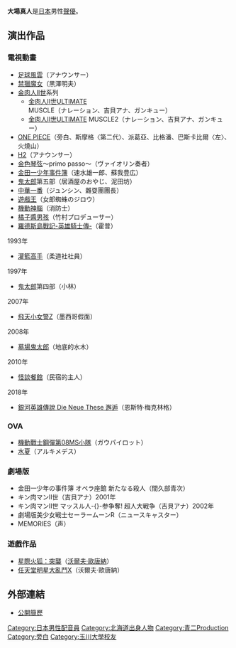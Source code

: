 {{noteTA|G1=Anime}}
{{配音員
|名字= 大場 真人
|圖像= 
|尺寸= 
|綽號= 
|出身地= {{JPN}} [[北海道|北海道]]
|生年= 1961
|生月= 3
|生日= 4
|所屬= [[青二Production|青二Production]]
|代表作= [[ONE_PIECE|ONE PIECE]]（斯摩格）第二代
}}
{{Japanese|japanese=大場 真人|kana=おおは まひと|romaji=Ōba Mahito}}
'''大場真人'''{{BD|1961年|3月4日|catIdx=Ooba Mahito}}是[[日本|日本]]男性[[聲優|聲優]]。

==演出作品==
===電視動畫===
*[[足球風雲|足球風雲]]（アナウンサー）
*[[禁獵魔女|禁獵魔女]]（黒澤明夫）
*[[金肉人II世|金肉人II世]]系列
**[[金肉人II世|金肉人II世]]ULTIMATE MUSCLE（ナレーション、吉貝アナ、ガンキュー） 
**[[金肉人II世|金肉人II世]]ULTIMATE MUSCLE2（ナレーション、吉貝アナ、ガンキュー） 
*[[ONE_PIECE|ONE PIECE]]（旁白、斯摩格〈第二代〉、派葛亞、比格潘、巴斯卡比爾〈左〉、火燒山）
*[[H2|H2]]（アナウンサー）
*[[金色琴弦|金色琴弦]]〜primo passo〜（ヴァイオリン奏者）
*[[金田一少年事件簿|金田一少年事件簿]]（速水雄一郎、蘇我豊広）
*[[鬼太郎|鬼太郎]]第五部（居酒屋のおやじ、泥田坊）
*[[中華一番|中華一番]]（ジュンシン、雜耍團團長）
*[[遊戲王|遊戲王]]（女郎蜘蛛のジロウ）
*[[機動神腦|機動神腦]]（消防士）
*[[橘子醬男孩|橘子醬男孩]]（竹村プロデューサー）
*[[羅德斯島戰記-英雄騎士傳-|羅德斯島戰記-英雄騎士傳-]]（霍普）
;1993年
*[[灌籃高手|灌籃高手]]（柔道社社員）
;1997年
*[[鬼太郎|鬼太郎]]第四部（小林）
;2007年
*[[飛天小女警Z|飛天小女警Z]]（墨西哥假面）
;2008年
*[[墓場鬼太郎|墓場鬼太郎]]（地底的水木）
;2010年
*[[怪談餐館|怪談餐館]]（民宿的主人）
;2018年
*[[銀河英雄傳說|銀河英雄傳說 Die Neue These 邂逅]]（恩斯特·梅克林格）

===OVA===
*[[機動戰士鋼彈第08MS小隊|機動戰士鋼彈第08MS小隊]]（ガウパイロット）
*[[水夏|水夏]]（アルキメデス）

===劇場版===
*金田一少年の事件簿 オペラ座館 新たなる殺人（間久部青次） 
*キン肉マンII世（吉貝アナ）2001年 
*キン肉マンII世 マッスル人-{}-参争奪! 超人大戦争（吉貝アナ）2002年 
*劇場版美少女戦士セーラームーンR（ニュースキャスター） 
*MEMORIES（声）

===遊戲作品===
*[[星際火狐：突襲|星際火狐：突襲]]（[[星際火狐系列角色列表#沃爾夫·歐唐納|沃爾夫·歐唐納]]）
*[[任天堂明星大亂鬥X|任天堂明星大亂鬥X]]（沃爾夫·歐唐納）

== 外部連結 ==
* [http://www.aoni.co.jp/actor/a/ohba-mahito.html 公開簡歷] {{Wayback|url=http://www.aoni.co.jp/actor/a/ohba-mahito.html |date=20161029233103 }}{{ja}}

{{voice-actor-stub}}
{{青二Production}}
{{DEFAULTSORT:Ooba Mahito}}
[[Category:日本男性配音員|Category:日本男性配音員]]
[[Category:北海道出身人物|Category:北海道出身人物]]
[[Category:青二Production|Category:青二Production]]
[[Category:旁白|Category:旁白]]
[[Category:玉川大學校友|Category:玉川大學校友]]